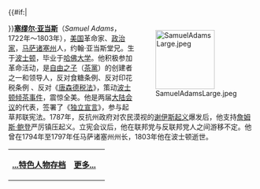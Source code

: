 {{#if:{{{image}}}|<div style="float:right;margin-left:0.2em">[[Image:SamuelAdamsLarge.jpeg|120px]]
</div>}}'''[[塞缪尔·亚当斯|塞缪尔·亚当斯]]'''（''Samuel Adams''，1722年～1803年），[[美国|美国]]革命家、[[政治家|政治家]]，[[马萨诸塞州|马萨诸塞州]]人，约翰·亚当斯堂兄。生于[[波士顿|波士顿]]，毕业于[[哈佛大学|哈佛大学]]。他积极参加革命活动，是[[自由之子|自由之子]]（[[茶黨|茶黨]]）的创建者之一和领导人，反对食糖条例、反对印花税条例 、反对《[[唐森德税法|唐森德税法]]》，策动[[波士顿倾茶事件|波士顿倾茶事件]]，震惊全美。他是两届[[大陆会议|大陆会议]]的代表，签署了《[[独立宣言|独立宣言]]》，参与起草邦联宪法。1787年，反抗州政府对农民漠视的[[谢伊斯起义|谢伊斯起义]]爆发后，他支持[[詹姆斯·鲍登|詹姆斯·鲍登]]严厉镇压起义。立宪会议后，他在联邦党与反联邦党人之间游移不定。他曾在1794年至1797年任马萨诸塞州州长，1803年他在波士顿逝世。


{| class="noprint" width="100%"  border="0" style="padding: 0; margin: 0; background-color:transparent"
|-
|<div style="text-align:left;">'''[[Portal:社会/Featured_biography|...特色人物存档]]'''</div>||
 <div style="text-align:right;margin-right:10px;margin-bottom:4px;">
'''[[塞缪尔·亚当斯|更多...]]'''
 </div >
|}<noinclude>